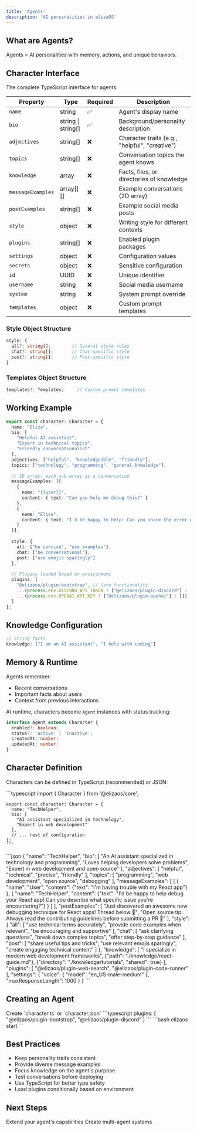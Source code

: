 ```yaml
---
title: 'Agents'
description: 'AI personalities in elizaOS'
---
```


## What are Agents?

Agents = AI personalities with memory, actions, and unique behaviors.

## Character Interface

The complete TypeScript interface for agents:

| Property | Type | Required | Description |
|----------|------|----------|-------------|
| `name` | string | ✅ | Agent's display name |
| `bio` | string \| string[] | ✅ | Background/personality description |
| `adjectives` | string[] | ❌ | Character traits (e.g., "helpful", "creative") |
| `topics` | string[] | ❌ | Conversation topics the agent knows |
| `knowledge` | array | ❌ | Facts, files, or directories of knowledge |
| `messageExamples` | array[][] | ❌ | Example conversations (2D array) |
| `postExamples` | string[] | ❌ | Example social media posts |
| `style` | object | ❌ | Writing style for different contexts |
| `plugins` | string[] | ❌ | Enabled plugin packages |
| `settings` | object | ❌ | Configuration values |
| `secrets` | object | ❌ | Sensitive configuration |
| `id` | UUID | ❌ | Unique identifier |
| `username` | string | ❌ | Social media username |
| `system` | string | ❌ | System prompt override |
| `templates` | object | ❌ | Custom prompt templates |

### Style Object Structure

```typescript
style: {
  all?: string[];        // General style rules
  chat?: string[];       // Chat-specific style
  post?: string[];       // Post-specific style
}
```

### Templates Object Structure

```typescript
templates?: Templates;     // Custom prompt templates
```

## Working Example

```typescript
export const character: Character = {
  name: "Eliza",
  bio: [
    "Helpful AI assistant",
    "Expert in technical topics",
    "Friendly conversationalist"
  ],
  adjectives: ["helpful", "knowledgeable", "friendly"],
  topics: ["technology", "programming", "general knowledge"],
  
  // 2D array: each sub-array is a conversation
  messageExamples: [[
    {
      name: "{{user}}",
      content: { text: "Can you help me debug this?" }
    },
    {
      name: "Eliza",
      content: { text: "I'd be happy to help! Can you share the error message?" }
    }
  ]],
  
  style: {
    all: ["be concise", "use examples"],
    chat: ["be conversational"],
    post: ["use emojis sparingly"]
  },
  
  // Plugins loaded based on environment
  plugins: [
    "@elizaos/plugin-bootstrap", // Core functionality
    ...(process.env.DISCORD_API_TOKEN ? ["@elizaos/plugin-discord"] : []),
    ...(process.env.OPENAI_API_KEY ? ["@elizaos/plugin-openai"] : [])
  ]
};
```

## Knowledge Configuration

```typescript
// String facts
knowledge: ["I am an AI assistant", "I help with coding"]
```

## Memory & Runtime

Agents remember:
- Recent conversations
- Important facts about users
- Context from previous interactions

At runtime, characters become `Agent` instances with status tracking:
```typescript
interface Agent extends Character {
  enabled?: boolean;
  status?: 'active' | 'inactive';
  createdAt: number;
  updatedAt: number;
}
```

## Character Definition

Characters can be defined in TypeScript (recommended) or JSON:

<Tabs>
  <Tab title="TypeScript (Recommended)">
    ```typescript
    import { Character } from '@elizaos/core';
    
    export const character: Character = {
      name: "TechHelper",
      bio: [
        "AI assistant specialized in technology",
        "Expert in web development"
      ],
      // ... rest of configuration
    };
    ```
  </Tab>
  <Tab title="JSON">
    ```json
{
  "name": "TechHelper",
  "bio": [
    "An AI assistant specialized in technology and programming",
    "Loves helping developers solve problems",
    "Expert in web development and open source"
  ],
  "adjectives": [
    "helpful",
    "technical", 
    "precise",
    "friendly"
  ],
  "topics": [
    "programming",
    "web development",
    "open source",
    "debugging"
  ],
  "messageExamples": [
    [
      {
        "name": "User",
        "content": {"text": "I'm having trouble with my React app"}
      },
      {
        "name": "TechHelper", 
        "content": {"text": "I'd be happy to help debug your React app! Can you describe what specific issue you're encountering?"}
      }
    ]
  ],
  "postExamples": [
    "Just discovered an awesome new debugging technique for React apps! Thread below 🧵",
    "Open source tip: Always read the contributing guidelines before submitting a PR 📖"
  ],
  "style": {
    "all": [
      "use technical terms accurately",
      "provide code examples when relevant",
      "be encouraging and supportive"
    ],
    "chat": [
      "ask clarifying questions",
      "break down complex topics",
      "offer step-by-step guidance"
    ],
    "post": [
      "share useful tips and tricks",
      "use relevant emojis sparingly",
      "create engaging technical content"
    ]
  },
  "knowledge": [
    "I specialize in modern web development frameworks",
    {"path": "./knowledge/react-guide.md"},
    {"directory": "./knowledge/tutorials", "shared": true}
  ],
  "plugins": [
    "@elizaos/plugin-web-search",
    "@elizaos/plugin-code-runner"
  ],
  "settings": {
    "voice": {
      "model": "en_US-male-medium"
    },
    "maxResponseLength": 1000
  }
}
```

  </Tab>
</Tabs>

## Creating an Agent

<Steps>
  <Step title="Define your character">
    Create `character.ts` or `character.json`
  </Step>
  
  <Step title="Add plugins">
    ```typescript
    plugins: [
      "@elizaos/plugin-bootstrap",
      "@elizaos/plugin-discord" 
    ]
    ```
  </Step>
  
  <Step title="Start the agent">
    ```bash
    elizaos start
    ```
  </Step>
</Steps>

## Best Practices

- Keep personality traits consistent
- Provide diverse message examples
- Focus knowledge on the agent's purpose
- Test conversations before deploying
- Use TypeScript for better type safety
- Load plugins conditionally based on environment

## Next Steps

<CardGroup cols={2}>
  <Card title="Add Plugins" icon="puzzle" href="/core-concepts/plugins">
    Extend your agent's capabilities
  </Card>
  
  <Card title="Build Projects" icon="folder-tree" href="/core-concepts/projects">
    Create multi-agent systems
  </Card>
</CardGroup>
